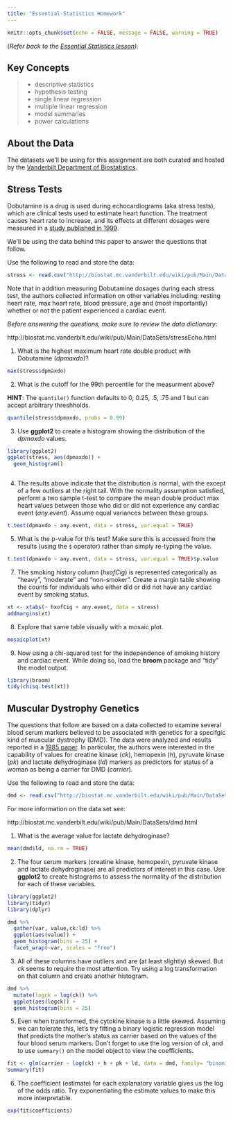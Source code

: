 ```yaml
---
title: "Essential Statistics Homework"
---
```


```r
knitr::opts_chunk$set(echo = FALSE, message = FALSE, warning = TRUE)
```

(_Refer back to the [Essential Statistics lesson](r-stats.html))._

## Key Concepts

> 
- descriptive statistics
- hypothesis testing
- single linear regression
- multiple linear regression
- model summaries
- power calculations

## About the Data

The datasets we'll be using for this assignment are both curated and hosted by the [Vanderbilt Department of Biostatistics](http://biostat.mc.vanderbilt.edu/wiki/Main/DataSets).

## Stress Tests

Dobutamine is a drug is used during echocardiograms (aka stress tests), which are clinical tests used to estimate heart function. The treatment causes heart rate to increase, and its effects at different dosages were measured in a [study published in 1999](https://www.ncbi.nlm.nih.gov/pubmed/10080472).

We'll be using the data behind this paper to answer the questions that follow. 

Use the following to read and store the data:

```r
stress <- read.csv("http://biostat.mc.vanderbilt.edu/wiki/pub/Main/DataSets/stressEcho.csv")
```

Note that in addition measuring Dobutamine dosages during each stress test, the authors collected information on other variables including: resting heart rate, max heart rate, blood pressure, age and (most importantly) whether or not the patient experienced a cardiac event. 

*Before answering the questions, make sure to review the data dictionary*: 

http://biostat.mc.vanderbilt.edu/wiki/pub/Main/DataSets/stressEcho.html

1. What is the highest maximum heart rate double product with Dobutamine (*dpmaxdo*)?

```r
max(stress$dpmaxdo)
```

2. What is the cutoff for the 99th percentile for the measurment above? 

**HINT**: The `quantile()` function defaults to 0, 0.25, .5, .75 and 1 but can accept arbitrary threshholds.

```r
quantile(stress$dpmaxdo, probs = 0.99)
```

3. Use **ggplot2** to create a histogram showing the distribution of the *dpmaxdo* values.  

```r
library(ggplot2)
ggplot(stress, aes(dpmaxdo)) +
  geom_histogram()
```
```r

```

4. The results above indicate that the distribution is normal, with the except of a few outliers at the right tail. With the normality assumption satisfied, perform a two sample t-test to compare the mean double product max heart values between those who did or did not experience any cardiac event (*any.event*). Assume equal variances between these groups.

```r
t.test(dpmaxdo ~ any.event, data = stress, var.equal = TRUE)
```

5. What is the p-value for this test? Make sure this is accessed from the results (using the `$` operator) rather than simply re-typing the value.

```r
t.test(dpmaxdo ~ any.event, data = stress, var.equal = TRUE)$p.value
```

7. The smoking history column (*hxofCig*) is represented categorically as "heavy", "moderate" and "non-smoker". Create a margin table showing the counts for individuals who either did or did not have any cardiac event by smoking status.

```r
xt <- xtabs(~ hxofCig + any.event, data = stress)
addmargins(xt)
```

8. Explore that same table visually with a mosaic plot.

```r
mosaicplot(xt)
```

9. Now using a chi-squared test for the independence of smoking history and cardiac event. While doing so, load the **broom** package and "tidy" the model output.

```r
library(broom)
tidy(chisq.test(xt))
```

## Muscular Dystrophy Genetics

The questions that follow are based on a data collected to examine several blood serum markers believed to be associated with genetics for a specifgic kind of muscular dystrophy (DMD). The data were analyzed and results reported in a [1985 paper](https://www.ncbi.nlm.nih.gov/pubmed/7137219). In particular, the authors were interested in the capability of values for creatine kinase (*ck*), hemopexin (*h*), pyruvate kinase (*pk*) and lactate dehydroginase (*ld*) markers as predictors for status of a woman as being a carrier for DMD (*carrier*). 

Use the following to read and store the data:

```r
dmd <- read.csv("http://biostat.mc.vanderbilt.edu/wiki/pub/Main/DataSets/dmd.csv")
```

For more information on the data set see: 

http://biostat.mc.vanderbilt.edu/wiki/pub/Main/DataSets/dmd.html

1. What is the average value for lactate dehydroginase?
```r
mean(dmd$ld, na.rm = TRUE)
```

2. The four serum markers (creatine kinase, hemopexin, pyruvate kinase and lactate dehydroginase) are all predictors of interest in this case. Use **ggplot2** to create histograms to assess the normality of the distribution for each of these variables.

```r
library(ggplot2)
library(tidyr)
library(dplyr)

dmd %>%
  gather(var, value,ck:ld) %>%
  ggplot(aes(value)) +
  geom_histogram(bins = 25) +
  facet_wrap(~var, scales = "free")
```

3. All of these columns have outliers and are (at least slightly) skewed. But *ck* seems to require the most attention. Try using a log transformation on that column and create another histogram.

```r
dmd %>%
  mutate(logck = log(ck)) %>%
  ggplot(aes(logck)) +
  geom_histogram(bins = 25)
```

5. Even when transformed, the cytokine kinase is a little skewed. Assuming we can tolerate this, let's try fitting a binary logistic regression model that predicts the mother's status as carrier based on the values of the four blood serum markers. Don't forget to use the log version of *ck*, and to use `summary()` on the model object to view the coefficients.

```r
fit <- glm(carrier ~ log(ck) + h + pk + ld, data = dmd, family= "binomial")
summary(fit)
```

6. The coefficient (estimate) for each explanatory variable gives us the log of the odds ratio. Try exponentiating the estimate values to make this more interpretable.

```r
exp(fit$coefficients)
```



